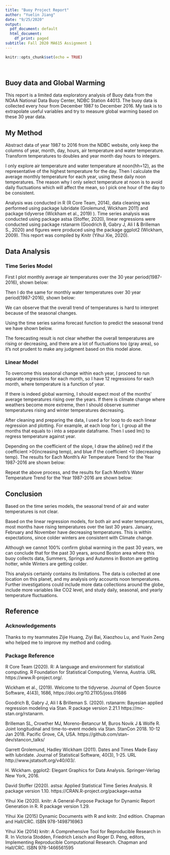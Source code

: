 ```yaml
---
title: "Buoy Project Report"
author: "Yuelin Jiang"
date: "9/25/2020"
output:
  pdf_document: default
  html_document:
    df_print: paged
subtitle: Fall 2020 MA615 Assignment 1
---
```


```r
knitr::opts_chunk$set(echo = TRUE)
```
\

## Buoy data and Global Warming
This report is a limited data exploratory analysis of Buoy data from the NOAA National Data Buoy Center, NDBC Station 44013. The buoy data is collected every hour from December 1987 to December 2016. My task is to extrapolate useful variables and try to measure global warming based on these 30 year data.

## My Method 
Abstract data of year 1987 to 2016 from the NDBC website, only keep the columns of year, month, day, hours, air temperature and water temperature. Transform temperatures to doubles and year month day hours to integers.

I only explore air temperature and water temperature at noon(hh=12), as the representative of the highest temperature for the day. Then I calculate the average monthly temperature for each year, using these daily noon temperatures. The reason why I only select temperature at noon is to avoid daily fluctuations which will affect the mean, so I pick one hour of the day to be consistent.

Analysis was conducted in R (R Core Team, 2014), data cleaning was performed using package lubridate (Grolemund, Wickham 2011) and package tidyverse (Wickham et al., 2019) ). Time series analysis was conducted using package astsa (Stoffer, 2020), linear regressions were conducted using package rstanarm (Goodrich B, Gabry J, Ali I & Brilleman S., 2020) and figures were produced using the package ggplot2 (Wickham, 2009). This report was compiled by Knitr (Yihui Xie, 2020).


## Data Analysis

### Time Series Model

First I plot monthly average air temperatures over the 30 year period(1987-2016), shown below:

\includegraphics{season-atmp.png}


Then I do the same for monthly water temperatures over 30 year period(1987-2016), shown below:

\includegraphics{season-wtmp.png}

We can observe that the overall trend of temperatures is hard to interpret because of the seasonal changes.

Using the time series sarima forecast function to predict the seasonal trend we have shown below.

\includegraphics{ts_for.png}

The forecasting result is not clear whether the overall temperatures are rising or decreasing, and there are a lot of fluctuations too (gray area), so it's not prudent to make any judgment based on this model alone.

### Linear Model
To overcome this seasonal change within each year, I proceed to run separate regressions for each month, so I have 12 regressions for each month, where temperature is a function of year. 

If there is indeed global warming, I should expect most of the months' average temperatures rising over the years. If there is climate change where weathers become more extreme, then I should observe summer temperatures rising and winter temperatures decreasing.

After cleaning and preparing the data, I used a for loop to do each linear regression and plotting. For example, at each loop for i, I group all the months that equals to i into a separate dataframe. Then I used lm() to regress temperature against year. 

Depending on the coefficient of the slope, I draw the abline() red if the coefficient >0(increasing temp), and blue if the coefficient <0 (decreasing temp).
The results for Each Month's Air Temperature Trend for the Year 1987-2016 are shown below:

\includegraphics{atmp.png}

Repeat the above process, and the results for Each Month's Water Temperature Trend for the Year 1987-2016 are shown below:

\includegraphics{wtmp.png}


## Conclusion

Based on the time series models, the seasonal trend of air and water temperatures is not clear.

Based on the linear regression models, for both air and water temperatures, most months have rising temperatures over the last 30 years. January, February and November have decreasing temperatures. This is within expectations, since colder winters are consistent with Climate change. 

Although we cannot 100% confirm global warming in the past 30 years, we can conclude that for the past 30 years, around Boston area where this buoy collects data, Summers, Springs and Autumns in Boston are getting hotter, while Winters are getting colder. 

This analysis certainly contains its limitations. The data is collected at one location on this planet, and my analysis only accounts noon temperatures. Further investigations could include more data collections around the globe, include more variables like CO2 level, and study daily, seasonal, and yearly temperature fluctuations. 


## Reference

### Acknowledgements 
Thanks to my teammates Zijie Huang, Ziyi Bai, Xiaozhou Lu, and Yuxin Zeng who helped me to improve my method and coding. 

### Package Reference

R Core Team (2020). R: A language and environment for statistical computing. R
  Foundation for Statistical Computing, Vienna, Austria. URL
  https://www.R-project.org/.

Wickham et al., (2019). Welcome to the tidyverse. Journal of Open Source
  Software, 4(43), 1686, https://doi.org/10.21105/joss.01686
  
Goodrich B, Gabry J, Ali I & Brilleman S. (2020). rstanarm: Bayesian applied
  regression modeling via Stan. R package version 2.21.1
  https://mc-stan.org/rstanarm.

Brilleman SL, Crowther MJ, Moreno-Betancur M, Buros Novik J & Wolfe R. Joint
  longitudinal and time-to-event models via Stan. StanCon 2018. 10-12 Jan 2018.
  Pacific Grove, CA, USA. https://github.com/stan-dev/stancon_talks/

Garrett Grolemund, Hadley Wickham (2011). Dates and Times Made Easy with
  lubridate. Journal of Statistical Software, 40(3), 1-25. URL
  http://www.jstatsoft.org/v40/i03/.

H. Wickham. ggplot2: Elegant Graphics for Data Analysis. Springer-Verlag New
  York, 2016.

David Stoffer (2020). astsa: Applied Statistical Time Series Analysis. R
  package version 1.10. https://CRAN.R-project.org/package=astsa
  
Yihui Xie (2020). knitr: A General-Purpose Package for Dynamic Report
  Generation in R. R package version 1.29.

Yihui Xie (2015) Dynamic Documents with R and knitr. 2nd edition. Chapman and
  Hall/CRC. ISBN 978-1498716963

Yihui Xie (2014) knitr: A Comprehensive Tool for Reproducible Research in R.
  In Victoria Stodden, Friedrich Leisch and Roger D. Peng, editors, Implementing
  Reproducible Computational Research. Chapman and Hall/CRC. ISBN 978-1466561595
  